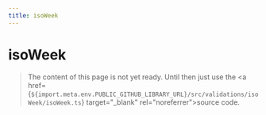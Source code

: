 ```yaml
---
title: isoWeek
---
```


# isoWeek

> The content of this page is not yet ready. Until then just use the <a href={`${import.meta.env.PUBLIC_GITHUB_LIBRARY_URL}/src/validations/isoWeek/isoWeek.ts`} target="\_blank" rel="noreferrer">source code</a>.
